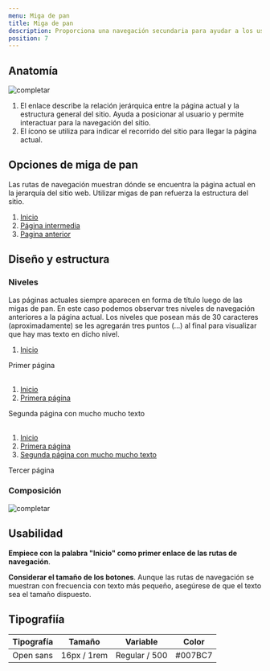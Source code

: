 ```yaml
---
menu: Miga de pan
title: Miga de pan
description: Proporciona una navegación secundaria para ayudar a los usuarios a comprender dónde se encuentran.
position: 7
---
```


## Anatomía

![completar](/componentes/breadcrumb/anatomía-1.svg)

1. El enlace describe la relación jerárquica entre la página actual y la estructura general del sitio. Ayuda a posicionar al usuario y permite interactuar para la navegación del sitio.
2. El ícono se utiliza para indicar el recorrido del sitio para llegar la página actual.

## Opciones de miga de pan

Las rutas de navegación muestran dónde se encuentra la página actual en la jerarquía del sitio web. Utilizar migas de pan refuerza la estructura del sitio.

<div>
  <nav aria-label="breadcrumb">
    <ol className="breadcrumb">
      <li className="breadcrumb-item">
        <a href="#">Inicio</a>
      </li>
      <li className="breadcrumb-item">
        <a href="#">Página intermedia</a>
      </li>
      <li className="breadcrumb-item">
        <a href="#">Pagina anterior</a>
      </li>
    </ol>
  </nav>
</div>

## Diseño y estructura

### Niveles

Las páginas actuales siempre aparecen en forma de título luego de las migas de pan. En este caso podemos observar tres niveles de navegación anteriores a la página actual. Los niveles que posean más de 30 caracteres (aproximadamente) se les agregarán tres puntos (…) al final para visualizar que hay mas texto en dicho nivel.

<Example>
  <nav aria-label="breadcrumb">
    <ol className="breadcrumb">
      <li className="breadcrumb-item">
        <a href="#">Inicio</a>
      </li>
    </ol>
  </nav>
  <div class="h2 text-muted">Primer página</div>
</Example>

<br />

<Example>
  <nav aria-label="breadcrumb">
    <ol className="breadcrumb">
      <li className="breadcrumb-item">
        <a href="#">Inicio</a>
      </li>
      <li className="breadcrumb-item">
        <a href="#">Primera página</a>
      </li>
    </ol>
  </nav>
  <div class="h2 text-muted">Segunda página con mucho mucho texto</div>
</Example>

<br />

<Example>
  <nav aria-label="breadcrumb">
    <ol className="breadcrumb">
      <li className="breadcrumb-item">
        <a href="#">Inicio</a>
      </li>
      <li className="breadcrumb-item">
        <a href="#">Primera página</a>
      </li>
      <li className="breadcrumb-item">
        <a href="#">Segunda página con mucho mucho texto</a>
      </li>
    </ol>
  </nav>
  <div class="h2 text-muted">Tercer página</div>
</Example>

### Composición

![completar](/componentes/breadcrumb/composición-1.svg)

## Usabilidad

**Empiece con la palabra "Inicio" como primer enlace de las rutas de navegación**.

**Considerar el tamaño de los botones**. Aunque las rutas de navegación se muestran con frecuencia con texto más pequeño, asegúrese de que el texto sea el tamaño dispuesto.

## Tipografiía

| Tipografía | Tamaño      | Variable      | Color   |
| ---------- | ----------- | ------------- | ------- |
| Open sans  | 16px / 1rem | Regular / 500 | #007BC7 |
